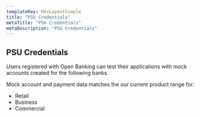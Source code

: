 ```yaml
---
templateKey: MdxLayoutSimple
title: "PSU Credentials"
metaTitle: "PSU Credentials"
metaDescription: "PSU Credentials"
---
```



## PSU Credentials

Users registered with Open Banking can test their applications with mock accounts created for the following banks.

Mock account and payment data matches the our current product range for:

*   Retail
*   Business
*   Commercial

<DanskeTestDataTable />